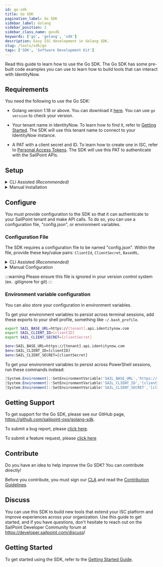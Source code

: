 ```yaml
---
id: go-sdk
title: Go SDK
pagination_label: Go SDK
sidebar_label: Golang
sidebar_position: 2
sidebar_class_name: gosdk
keywords: ['go', 'golang', 'sdk']
description: Easy ISC development in Golang SDK. 
slug: /tools/sdk/go
tags: ['SDK', 'Software Development Kit']
---
```


Read this guide to learn how to use the Go SDK. The Go SDK has some pre-built code examples you can use to learn how to build tools that can interact with IdentityNow.

## Requirements

You need the following to use the Go SDK:

- Golang version 1.18 or above. You can download it [here](https://go.dev/dl/). You can use `go version` to check your version. 

- Your tenant name in IdentityNow. To learn how to find it, refer to [Getting Started](/docs/api/getting-started#find-your-tenant-name). The SDK will use this tenant name to connect to your IdentityNow instance.

- A PAT with a client secret and ID. To learn how to create one in ISC, refer to [Personal Access Tokens](https://documentation.sailpoint.com/saas/help/common/api_keys.html#generating-a-personal-access-token). The SDK will use this PAT to authenticate with the SailPoint APIs.


## Setup

<details>
<summary>CLI Assisted <em>(Recommended)</em></summary>

The SailPoint CLI offers a few commands that will allow you to quickly get started with the Go SDK. To learn how to install and use the SailPoint CLI, refer to [SailPoint CLI](https://developer.sailpoint.com/idn/tools/cli#get-the-cli).

Once the CLI is installed and configured, run this command to create a new Go project with the Go SDK:

```bash
sail sdk init golang go-example
```

Running the command will create the structure for your project:

```text
|-- go-example
|   |-- go.mod
|   |-- go.sum
|   |-- sdk.go
```

Navigate into your project folder and run this command to install the required dependencies:

```bash
go mod tidy
```

The SDK is now installed. To learn how to configure the SDK, refer to the [Configure section](#configure).


</details>

<details>
<summary>Manual Installation</summary>

To begin your go project, you will need to create a directory for your project.

To create a project directory, run this command:

```bash
mkdir golang-example
```

Then run this command to change into your project directory:

```bash
cd golang-example
```

To initialize your project and create the `go.mod` file, run this command in your project directory: 

```go
go mod init github.com/github-repo-name/golang-example
```

You will edit this file to add the SailPoint SDK to your project.

To install the SailPoint SDK, run this command:

```go
go get github.com/sailpoint-oss/golang-sdk/v2
```

The SDK is now installed. To learn how to configure the SDK, refer to the [Configure section](#configure).

</details>

## Configure

You must provide configuration to the SDK so that it can authenticate to your SailPoint tenant and make API calls. To do so, you can use a configuration file, "config.json", or environment variables.

### Configuration File

The SDK requires a configuration file to be named "config.json". Within the file, provide these key/value pairs: `ClientId`, `ClientSecret`, `BaseURL`.

<details>
<summary>CLI Assisted <em>(Recommended)</em></summary>
The SailPoint CLI offers a command to generate the "config.json" file with your currently configured CLI credentials.

```bash
sail sdk init config
```

If you have multiple environments configured with the CLI, you can pass an additional parameter to state the environment you wish to create a "config.json" for. 

To pass an additional parameter that states the environment you want to configure, run this command: 

```bash
sail sdk init config --env devrel
```

#### Example "config.json"

```json
{
  "ClientId": "g0567b766b413b22c05c66e75d532f1b",
  "ClientSecret": "cabd0e950a7230b63c1ff45be33fb22065b382b6251a73c61177a8bb5482fcc7",
  "BaseURL": "https://[tenant].api.identitynow.com"
}
```

</details>

<details>
<summary>Manual Configuration</summary>

Create a file named "config.json", and provide these key/value pairs: `ClientId`, `ClientSecret`, `BaseURL`.

#### Example "config.json"

```json
{
  "ClientId": "g0567b766b413b22c05c66e75d532f1b",
  "ClientSecret": "cabd0e950a7230b63c1ff45be33fb22065b382b6251a73c61177a8bb5482fcc7",
  "BaseURL": "https://[tenant].api.identitynow.com"
}
```

</details>

:::warning
Please ensure this file is ignored in your version control system (ex. .gitignore for git)
:::

### Environment variable configuration

You can also store your configuration in environment variables.

To get your environment variables to persist across terminal sessions, add these exports to your shell profile, something like `~/.bash_profile`.


<Tabs>
<TabItem value="linux_mac" label="Linux/Mac" default>

```bash
export SAIL_BASE_URL=https://[tenant].api.identitynow.com
export SAIL_CLIENT_ID=[clientID]
export SAIL_CLIENT_SECRET=[clientSecret]
```

</TabItem>
<TabItem value="windows" label="Windows PowerShell">

```bash
$env:SAIL_BASE_URL=https://[tenant].api.identitynow.com
$env:SAIL_CLIENT_ID=[clientID]
$env:SAIL_CLIENT_SECRET=[clientSecret]
```

To get your environment variables to persist across PowerShell sessions, run these commands instead:

```powershell
[System.Environment]::SetEnvironmentVariable('SAIL_BASE_URL','https://[tenant].api.identitynow.com')
[System.Environment]::SetEnvironmentVariable('SAIL_CLIENT_ID','[clientID]')
[System.Environment]::SetEnvironmentVariable('SAIL_CLIENT_SECRET','[clientSecret]')
```

</TabItem>
</Tabs>

## Getting Support

To get support for the Go SDK, please see our GitHub page, https://github.com/sailpoint-oss/golang-sdk.

To submit a bug report, please [click here](https://github.com/sailpoint-oss/golang-sdk/issues/new?assignees=&labels=bug&template=bug-report.md).

To submit a feature request, please [click here](https://github.com/sailpoint-oss/golang-sdk/issues/new?assignees=&labels=enhancement&template=feature-request.md)

## Contribute

Do you have an idea to help improve the Go SDK? You can contribute directly!

Before you contribute, you must sign our [CLA](https://cla-assistant.io/sailpoint-oss/golang-sdk) and read the [Contribution Guidelines](https://github.com/sailpoint-oss/developer.sailpoint.com/blob/main/CONTRIBUTING.md).

## Discuss

You can use this SDK to build new tools that extend your ISC platform and improve experiences across your organization. Use this guide to get started, and if you have questions, don't hesitate to reach out on the SailPoint Developer Community forum at https://developer.sailpoint.com/discuss! 

## Getting Started

To get started using the SDK, refer to the [Getting Started Guide](./getting-started.md).